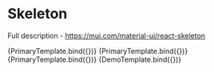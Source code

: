 
<Meta title="Material-UI/Feedback/Skeleton" component={Skeleton} />

# Skeleton

Full description - https://mui.com/material-ui/react-skeleton

<Canvas>
  <Story
    name="Rectangular"
    args={{
      width: 300,
      height: 300,
      variant: 'rectangular',
      animation: 'pulse',
    }}
  >
    {PrimaryTemplate.bind({})}
  </Story>
  <Story
    name="Circular"
    args={{
      width: 300,
      height: 300,
      variant: 'circular',
      animation: 'pulse',
    }}
  >
    {PrimaryTemplate.bind({})}
  </Story>
  <Story
    name="Text With Wave"
    args={{
      width: 1000,
      height: 50,
      variant: 'text',
      animation: 'wave',
    }}
  >
    {PrimaryTemplate.bind({})}
  </Story>
  <Story
    name="Demo"
    args={{
      width: 1000,
      height: 50,
      variant: 'text',
      animation: 'wave',
    }}
  >
    {DemoTemplate.bind({})}
  </Story>
</Canvas>
